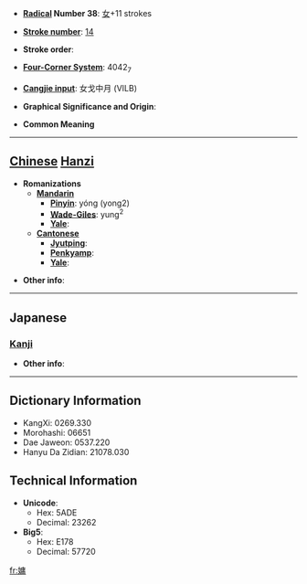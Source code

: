 * '''[[Wiktionary:Chinese radical index| Radical]] Number 38''': [[Wiktionary:Chinese radical index 女|女]]+11 strokes

* '''[[Wiktionary:Chinese total strokes index|Stroke number]]''': [[Wiktionary:Chinese total strokes index 14|14]]

* '''Stroke order''': 

* '''[[Wiktionary:Chinese four corner index|Four-Corner System]]''': 4042<sub>7</sub>

* '''[[Wiktionary:Chinese Cangjie index|Cangjie input]]''': 女戈中月 (VILB)

* '''Graphical Significance and Origin''': 

* '''Common Meaning'''

----

== [[Chinese]] [[Hanzi]] ==

* '''Romanizations'''
** '''[[Mandarin]]'''
*** '''[[Pinyin]]''': yóng (yong2)
*** '''[[Wade-Giles]]''': yung<sup>2</sup>
*** '''[[Yale]]''': 
** '''[[Cantonese]]'''
*** '''[[Jyutping]]''':
*** '''[[Penkyamp]]''': 
*** '''[[Yale]]''': 

* '''Other info''': 

----

==Japanese==
===[[Kanji]]===
{{kanji|on readings=[[しょう]] (shō), [[じゅ]] (ju), [[ちょう]] (chō), [[ちゅ]] (chu)
|kun readings=
}}

* '''Other info''':  

----

== Dictionary Information ==

* KangXi: 0269.330
* Morohashi: 06651
* Dae Jaweon: 0537.220
* Hanyu Da Zidian: 21078.030

== Technical Information ==

* '''Unicode''':
** Hex: 5ADE
** Decimal: 23262
* '''Big5''':
** Hex: E178
** Decimal: 57720

[[fr:嫞]]